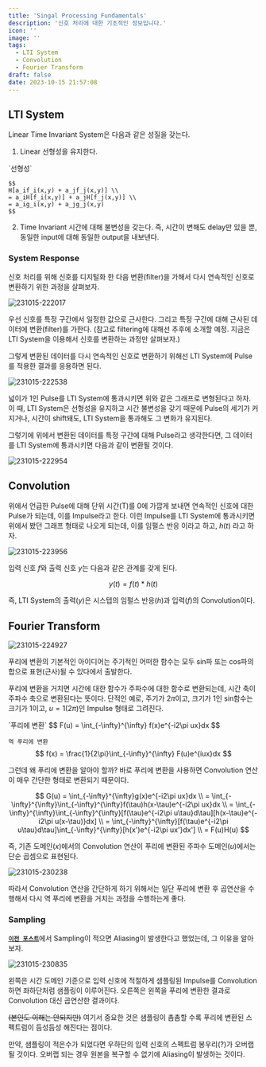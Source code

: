 ```yaml
---
title: 'Singal Processing Fundamentals'
description: '신호 처리에 대한 기초적인 정보입니다.'
icon: ''
image: ''
tags:
  - LTI System
  - Convolution
  - Fourier Transform
draft: false
date: 2023-10-15 21:57:08
---
```


## LTI System

Linear Time Invariant System은 다음과 같은 성질을 갖는다.

1. Linear
  선형성을 유지한다.

  <tip>
    `선형성`

    $$
    H[a_if_i(x,y) + a_jf_j(x,y)] \\
    = a_iH[f_i(x,y)] + a_jH[f_j(x,y)] \\
    = a_ig_i(x,y) + a_jg_j(x,y)
    $$
  </tip>

2. Time Invariant
  시간에 대해 불변성을 갖는다.
  즉, 시간이 변해도 delay만 있을 뿐, 동일한 input에 대해 동일한 output을 내보낸다.

### System Response

신호 처리를 위해 신호를 디지털화 한 다음 변환(filter)을 가해서 다시 연속적인 신호로 변환하기 위한 과정을 살펴보자.

![231015-222017](/posts/mid_02/231015-222017.png)

우선 신호를 특정 구간에서 일정한 값으로 근사한다.
그리고 특정 구간에 대해 근사된 데이터에 변환(filter)를 가한다. 
(참고로 filtering에 대해선 추후에 소개할 예정. 지금은 LTI System을 이용해서 신호를 변환하는 과정만 살펴보자.)

그렇게 변환된 데이터를 다시 연속적인 신호로 변환하기 위해선 LTI System에 Pulse를 적용한 결과를 응용하면 된다.

![231015-222538](/posts/mid_02/231015-222538.png)

넓이가 1인 Pulse를 LTI System에 통과시키면 위와 같은 그래프로 변형된다고 하자.
이 때, LTI System은 선형성을 유지하고 시간 불변성을 갖기 때문에 Pulse의 세기가 커지거나, 시간이 shift돼도,
LTI System을 통과해도 그 변화가 유지된다.

그렇기에 위에서 변환된 데이터를 특정 구간에 대해 Pulse라고 생각한다면,
그 데이터를 LTI System에 통과시키면 다음과 같이 변환될 것이다.

![231015-222954](/posts/mid_02/231015-222954.png)

## Convolution

위에서 언급한 Pulse에 대해 단위 시간(T)를 0에 가깝게 보내면 연속적인 신호에 대한 Pulse가 되는데, 이를 Impulse라고 한다.
이런 Impulse를 LTI System에 통과시키면 위에서 봤던 그래프 형태로 나오게 되는데, 이를 임펄스 반응 이라고 하고, $h(t)$ 라고 하자.

![231015-223956](/posts/mid_02/231015-223956.png)

입력 신호 $f$와 출력 신호 $y$는 다음과 같은 관계를 갖게 된다.

$$
y(t) = f(t) * h(t)
$$

즉, LTI System의 출력($y$)은 시스텝의 임펄스 반응($h$)과 입력($f$)의 Convolution이다.

## Fourier Transform

![231015-224927](/posts/mid_02/231015-224927.png)

푸리에 변환의 기본적인 아이디어는 주기적인 어떠한 함수는 모두 sin파 또는 cos파의 합으로 표현(근사)될 수 있다에서 출발한다.

푸리에 변환을 거치면 시간에 대한 함수가 주파수에 대한 함수로 변환되는데,
시간 축이 주파수 축으로 변환된다는 뜻이다.
단적인 예로, 주기가 $2\pi$이고, 크기가 1인 sin함수는 크기가 1이고, $u=1 (2\pi)$인 Impulse 형태로 그려진다.

<tip>
  `푸리에 변환`
  $$
  F(u) = \int_{-\infty}^{\infty} f(x)e^{-i2\pi ux}dx
  $$

  `역 푸리에 변환`
  $$
  f(x) = \frac{1}{2\pi}\int_{-\infty}^{\infty} F(u)e^{iux}dx
  $$
</tip>

그런데 왜 푸리에 변환을 알아야 할까?
바로 푸리에 변환을 사용하면 Convolution 연산이 매우 간단한 형태로 변환되기 때문이다.

$$
G(u) = \int_{-\infty}^{\infty}g(x)e^{-i2\pi ux}dx \\
= \int_{-\infty}^{\infty}\int_{-\infty}^{\infty}f(\tau)h(x-\tau)e^{-i2\pi ux}dx \\
= \int_{-\infty}^{\infty}\int_{-\infty}^{\infty}[f(\tau)e^{-i2\pi u\tau}d\tau][h(x-\tau)e^{-i2\pi u(x-\tau)}dx] \\
= \int_{-\infty}^{\infty}[f(\tau)e^{-i2\pi u\tau}d\tau]\int_{-\infty}^{\infty}[h(x')e^{-i2\pi ux'}dx'] \\ 
= F(u)H(u)
$$

즉, 기존 도메인($x$)에서의 Convolution 연산이 푸리에 변환된 주파수 도메인($u$)에서는 단순 곱셈으로 표현된다.

![231015-230238](/posts/mid_02/231015-230238.png)

따라서 Convolution 연산을 간단하게 하기 위해서는 일단 푸리에 변환 후 곱연산을 수행해서 다시 역 푸리에 변환을 거치는 과정을 수행하는게 좋다.

### Sampling

[**`이전 포스트`**](https://wjlee611.github.io/blog/univ_com-vision/mid_01#aliasing)에서 Sampling이 적으면 Aliasing이 발생한다고 했었는데, 그 이유을 알아보자.

![231015-230835](/posts/mid_02/231015-230835.png)

왼쪽은 시간 도메인 기준으로 입력 신호에 적절하게 샘플링된 Impulse를 Convolution하면 좌하단처럼 샘플링이 이루어진다.
오른쪽은 왼쪽을 푸리에 변환한 결과로 Convolution 대신 곱연산한 결과이다.

~~(본인도 이해는 안되지만)~~ 여기서 중요한 것은 샘플링이 촘촘할 수록
푸리에 변환된 스펙트럼이 듬성듬성 해진다는 점이다.

만약, 샘플링이 적은수가 되었다면 우하단의 입력 신호의 스펙트럼 봉우리(?)가 오버랩될 것이다.
오버랩 되는 경우 원본을 복구할 수 없기에 Aliasing이 발생하는 것이다.